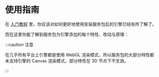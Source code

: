 
# 使用指南

在 [入门教程](../start-guide/start-guide-intro) 里，你应该对如何更好地使用安装服务包后的引擎已经有所了解了。

而在这里你能了解到服务包为引擎添加的每个特性、改动与原理：

<DocCardList items={useCurrentSidebarCategory().items}/>

:::caution 注意

在几乎所有平台上引擎都是使用 WebGL 渲染模式，所以服务包的大部分特性都未支持引擎的 Canvas 渲染模式，部分特性在 3D 节点下不生效。

:::
